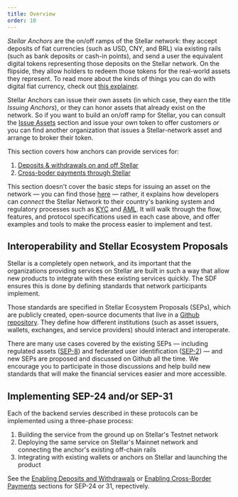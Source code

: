 ```yaml
---
title: Overview
order: 10
---
```


_Stellar Anchors_ are the on/off ramps of the Stellar network: they accept deposits of fiat currencies (such as USD, CNY, and BRL) via existing rails (such as bank deposits or cash-in points), and send a user the equivalent digital tokens representing those deposits on the Stellar network. On the flipside, they allow holders to redeem those tokens for the real-world assets they represent. To read more about the kinds of things you can do with digital fiat currency, check out [this explainer](https://www.stellar.org/learn/the-power-of-stellar).

Stellar Anchors can issue their own assets (in which case, they earn the title _Issuing Anchors_), or they can honor assets that already exist on the network. So if you want to build an on/off ramp for Stellar, you can consult the [Issue Assets](../issuing-assets/index.mdx) section and issue your own token to offer customers _or_ you can find another organization that issues a Stellar-network asset and arrange to broker their token.

This section covers how anchors can provide services for:

1. [Deposits & withdrawals on and off Stellar](./enabling-deposit-and-withdrawal/index.mdx)
1. [Cross-boder payments through Stellar](./enabling-cross-border-payments/index.mdx)

This section doesn't cover the basic steps for issuing an asset on the network — you can find those [here](../issuing-assets/index.mdx) — rather, it explains how developers can _connect_ the Stellar Network to their country's banking system and regulatory processes such as [KYC](https://en.wikipedia.org/wiki/Know_your_customer) and [AML](https://en.wikipedia.org/wiki/Money_laundering#Anti-money_laundering). It will walk through the flow, features, and protocol specifications used in each case above, and offer examples and tools to make the process easier to implement and test.

## Interoperability and Stellar Ecosystem Proposals

Stellar is a completely open network, and its important that the organizations providing services on Stellar are built in such a way that allow new products to integrate with these existing services quickly. The SDF ensures this is done by defining standards that network participants implement.

Those standards are specified in Stellar Ecosystem Proposals (SEPs), which are publicly created, open-source documents that live in a [Github repository](https://github.com/stellar/stellar-protocol/tree/master/ecosystem#stellar-ecosystem-proposals-seps). They define how different institutions (such as asset issuers, wallets, exchanges, and service providers) should interact and interoperate.

There are many use cases covered by the existing SEPs — including regulated assets ([SEP-8](https://github.com/stellar/stellar-protocol/blob/master/ecosystem/sep-0008.md)) and federated user identification ([SEP-2](https://github.com/stellar/stellar-protocol/blob/master/ecosystem/sep-0002.md)) — and new SEPs are proposed and discussed on Github all the time. We encourage you to participate in those discussions and help build new standards that will make the financial services easier and more accessible.

## Implementing SEP-24 and/or SEP-31

Each of the backend servies described in these protocols can be implemented using a three-phase process:

1. Building the service from the ground up on Stellar's Testnet network
1. Deploying the same service on Stellar's Mainnet network and connecting the anchor's existing off-chain rails
1. Integrating with existing wallets or anchors on Stellar and launching the product

See the [Enabling Deposits and Withdrawals](./enabling-deposit-and-withdraw/index.mdx) or [Enabling Cross-Border Payments](./enabling-cross-border-payments/index.mdx) sections for SEP-24 or 31, repectively.
